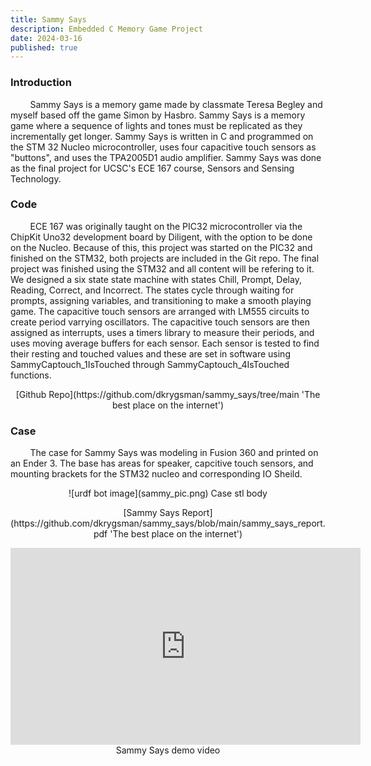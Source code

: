 ```yaml
---
title: Sammy Says 
description: Embedded C Memory Game Project
date: 2024-03-16
published: true
---
```

 

 ### Introduction 

 &nbsp;&nbsp;&nbsp;&nbsp;&nbsp;&nbsp;&nbsp;&nbsp;Sammy Says is a memory game made by classmate Teresa Begley and myself based off the game Simon by Hasbro. Sammy Says is a memory game where a sequence of lights and tones must be replicated as they incrementally get longer. Sammy Says is written in C and programmed on the STM 32 Nucleo microcontroller, uses four capacitive touch sensors as "buttons", and uses the TPA2005D1 audio amplifier. Sammy Says was done as the final project for UCSC's ECE 167 course, Sensors and Sensing Technology. 

 ### Code

&nbsp;&nbsp;&nbsp;&nbsp;&nbsp;&nbsp;&nbsp;&nbsp;ECE 167 was originally taught on the PIC32 microcontroller via the ChipKit Uno32 development board by Diligent, with the option to be done on the Nucleo. Because of this, this project was started on the PIC32 and finished on the STM32, both projects are included in the Git repo. The final project was finished using the STM32 and all content will be refering to it. We designed a six state state machine with states Chill, Prompt, Delay, Reading, Correct, and Incorrect. The states cycle through waiting for prompts, assigning variables, and transitioning to make a smooth playing game. The capacitive touch sensors are arranged with LM555 circuits to create period varrying oscillators. The capacitive touch sensors are then assigned as interrupts, uses a timers library to measure their periods, and uses moving average buffers for each sensor. Each sensor is tested to find their resting and touched values and these are set in software using SammyCaptouch_1IsTouched through SammyCaptouch_4IsTouched functions. 

<p align="center">
    [Github Repo](https://github.com/dkrygsman/sammy_says/tree/main 'The best place on the internet')
</p>

 ### Case 

&nbsp;&nbsp;&nbsp;&nbsp;&nbsp;&nbsp;&nbsp;&nbsp;The case for Sammy Says was modeling in Fusion 360 and printed on an Ender 3. The base has areas for speaker, capcitive touch sensors, and mounting brackets for the STM32 nucleo and corresponding IO Sheild. 

<p align="center">
    ![urdf bot image](sammy_pic.png)
    Case stl body
</p>


<p align="center">
    [Sammy Says Report](https://github.com/dkrygsman/sammy_says/blob/main/sammy_says_report.pdf 'The best place on the internet')
</p>



 <p align="center">
    <iframe width="560" height="315" src="https://www.youtube.com/embed/u1V6D2-ba0U?si=Q8SEQNsNNddLhyP6" title="YouTube video player" frameborder="0" allow="accelerometer; autoplay; clipboard-write; encrypted-media; gyroscope; picture-in-picture; web-share" referrerpolicy="strict-origin-when-cross-origin" allowfullscreen></iframe>
    Sammy Says demo video
</p>